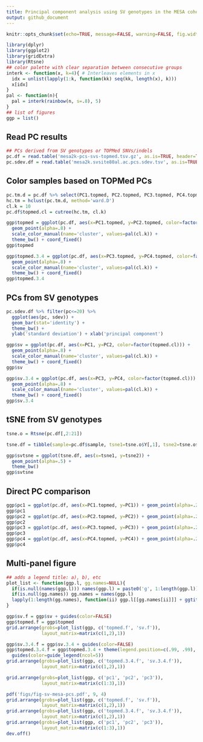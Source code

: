 ```yaml
---
title: Principal component analysis using SV genotypes in the MESA cohort
output: github_document
---
```


```r
knitr::opts_chunk$set(echo=TRUE, message=FALSE, warning=FALSE, fig.width=10)
```

```r
library(dplyr)
library(ggplot2)
library(gridExtra)
library(Rtsne)
## color palette with clear separation between consecutive groups
interk <- function(x, k=4){ # Interleaves elements in x
  idx = unlist(lapply(1:k, function(kk) seq(kk, length(x), k)))
  x[idx]
}
pal <- function(n){
  pal = interk(rainbow(n, s=.8), 5)
}
## list of figures
ggp = list()
```

## Read PC results

```r
## PCs derived from SV genotypes or TOPMed SNVs/indels
pc.df = read.table('mesa2k-pcs-svs-topmed.tsv.gz', as.is=TRUE, header=TRUE)
pc.sdev.df = read.table('mesa2k.svsite80al.ac.pcs.sdev.tsv', as.is=TRUE, header=TRUE)
```

## Color samples based on TOPMed PCs

```r
pc.tm.d = pc.df %>% select(PC1.topmed, PC2.topmed, PC3.topmed, PC4.topmed) %>% as.matrix %>% dist
hc.tm = hclust(pc.tm.d, method='ward.D')
cl.k = 10
pc.df$topmed.cl = cutree(hc.tm, cl.k)

ggp$topmed = ggplot(pc.df, aes(x=PC1.topmed, y=PC2.topmed, color=factor(topmed.cl))) +
  geom_point(alpha=.8) +
  scale_color_manual(name='cluster', values=pal(cl.k)) + 
  theme_bw() + coord_fixed()
ggp$topmed

ggp$topmed.3.4 = ggplot(pc.df, aes(x=PC3.topmed, y=PC4.topmed, color=factor(topmed.cl))) +
  geom_point(alpha=.8) +
  scale_color_manual(name='cluster', values=pal(cl.k)) + 
  theme_bw() + coord_fixed()
ggp$topmed.3.4
```

## PCs from SV genotypes

```r
pc.sdev.df %>% filter(pc<=20) %>% 
  ggplot(aes(pc, sdev)) +
  geom_bar(stat='identity') + 
  theme_bw() +
  ylab('standard deviation') + xlab('principal component')

ggp$sv = ggplot(pc.df, aes(x=PC1, y=PC2, color=factor(topmed.cl))) +
  geom_point(alpha=.8) +
  scale_color_manual(name='cluster', values=pal(cl.k)) + 
  theme_bw() + coord_fixed()
ggp$sv

ggp$sv.3.4 = ggplot(pc.df, aes(x=PC3, y=PC4, color=factor(topmed.cl))) +
  geom_point(alpha=.8) +
  scale_color_manual(name='cluster', values=pal(cl.k)) + 
  theme_bw() + coord_fixed()
ggp$sv.3.4
```

## tSNE from SV genotypes

```r
tsne.o = Rtsne(pc.df[,2:21])

tsne.df = tibble(sample=pc.df$sample, tsne1=tsne.o$Y[,1], tsne2=tsne.o$Y[,2])

ggp$svtsne = ggplot(tsne.df, aes(x=tsne1, y=tsne2)) +
  geom_point(alpha=.5) +
  theme_bw()
ggp$svtsne
```

## Direct PC comparison

```r
ggp$pc1 = ggplot(pc.df, aes(x=PC1.topmed, y=PC1)) + geom_point(alpha=.2) + theme_bw()
ggp$pc1
ggp$pc2 = ggplot(pc.df, aes(x=PC2.topmed, y=PC2)) + geom_point(alpha=.2) + theme_bw()
ggp$pc2
ggp$pc3 = ggplot(pc.df, aes(x=PC3.topmed, y=PC3)) + geom_point(alpha=.2) + theme_bw()
ggp$pc3
ggp$pc4 = ggplot(pc.df, aes(x=PC4.topmed, y=PC4)) + geom_point(alpha=.2) + theme_bw()
ggp$pc4
```

## Multi-panel figure

```r
## adds a legend title: a), b), etc
plot_list <- function(ggp.l, gg.names=NULL){
  if(is.null(names(ggp.l))) names(ggp.l) = paste0('g', 1:length(ggp.l))
  if(is.null(gg.names)) gg.names = names(ggp.l)
  lapply(1:length(gg.names), function(ii) ggp.l[[gg.names[ii]]] + ggtitle(paste0(letters[ii], ')')))
}

ggp$sv.f = ggp$sv + guides(color=FALSE)
ggp$topmed.f = ggp$topmed
grid.arrange(grobs=plot_list(ggp, c('topmed.f', 'sv.f')),
             layout_matrix=matrix(c(1,2),1))

ggp$sv.3.4.f = ggp$sv.3.4 + guides(color=FALSE)
ggp$topmed.3.4.f = ggp$topmed.3.4 + theme(legend.position=c(.99, .99), legend.justification=c(1,1)) +
  guides(color=guide_legend(ncol=5))
grid.arrange(grobs=plot_list(ggp, c('topmed.3.4.f', 'sv.3.4.f')),
             layout_matrix=matrix(c(1,2),1))

grid.arrange(grobs=plot_list(ggp, c('pc1', 'pc2', 'pc3')),
             layout_matrix=matrix(c(1:3),1))

pdf('figs/fig-sv-mesa-pcs.pdf', 9, 4)
grid.arrange(grobs=plot_list(ggp, c('topmed.f', 'sv.f')),
             layout_matrix=matrix(c(1,2),1))
grid.arrange(grobs=plot_list(ggp, c('topmed.3.4.f', 'sv.3.4.f')),
             layout_matrix=matrix(c(1,2),1))
grid.arrange(grobs=plot_list(ggp, c('pc1', 'pc2', 'pc3')),
             layout_matrix=matrix(c(1:3),1))
dev.off()
```
